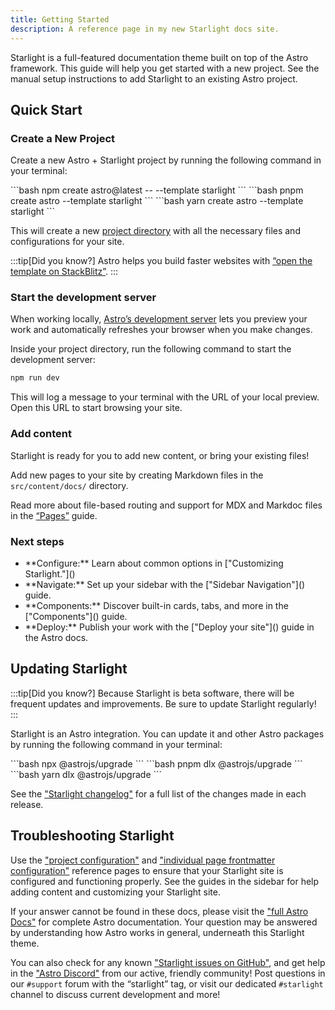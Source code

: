 ```yaml
---
title: Getting Started
description: A reference page in my new Starlight docs site.
---
```



Starlight is a full-featured documentation theme built on top of the Astro framework. This guide will help you get started with a new project. See the manual setup instructions to add Starlight to an existing Astro project.

## Quick Start

### Create a New Project

Create a new Astro + Starlight project by running the following command in your terminal:

<Tabs>
  <TabItem label="npm">
    ```bash
    npm create astro@latest -- --template starlight
    ```
  </TabItem>
  <TabItem label="pnpm">
    ```bash
    pnpm create astro --template starlight
    ```
  </TabItem>
  <TabItem label="Yarn">
    ```bash
    yarn create astro --template starlight
    ```
  </TabItem>
</Tabs>

This will create a new <a href="#">project directory</a> with all the necessary files and configurations for your site.

:::tip[Did you know?]
Astro helps you build faster websites with [“open the template on StackBlitz”](https://stackblitz.com/github/withastro/starlight/tree/main/examples/basics).
:::

### Start the development server

When working locally, <a href="https://docs.astro.build/en/reference/cli-reference/#astro-dev">Astro’s development server</a> lets you preview your work and automatically refreshes your browser when you make changes. 

Inside your project directory, run the following command to start the development server:

```bash
npm run dev
```

This will log a message to your terminal with the URL of your local preview. Open this URL to start browsing your site.

### Add content

Starlight is ready for you to add new content, or bring your existing files!

Add new pages to your site by creating Markdown files in the `src/content/docs/` directory.

Read more about file-based routing and support for MDX and Markdoc files in the <a href="">“Pages”</a> guide.

### Next steps

<ul>
    <li> **Configure:** Learn about common options in ["Customizing Starlight."]()   </li>
    <li> **Navigate:** Set up your sidebar with the ["Sidebar Navigation"]() guide.  </li>
    <li> **Components:** Discover built-in cards, tabs, and more in the ["Components"]() guide.  </li>
    <li> **Deploy:** Publish your work with the ["Deploy your site"]() guide in the Astro docs.</li>
</ul>

## Updating Starlight

:::tip[Did you know?]
Because Starlight is beta software, there will be frequent updates and improvements. Be sure to update Starlight regularly!
:::

Starlight is an Astro integration. You can update it and other Astro packages by running the following command in your terminal:

<Tabs>
  <TabItem label="npm">
    ```bash
    npx @astrojs/upgrade
    ```
  </TabItem>
  <TabItem label="pnpm">
    ```bash
    pnpm dlx @astrojs/upgrade
    ```
  </TabItem>
  <TabItem label="Yarn">
    ```bash
    yarn dlx @astrojs/upgrade
    ```
  </TabItem>
</Tabs>

See the ["Starlight changelog"]() for a full list of the changes made in each release.

## Troubleshooting Starlight

Use the ["project configuration"]() and ["individual page frontmatter configuration"]() reference pages to ensure that your Starlight site is configured and functioning properly. See the guides in the sidebar for help adding content and customizing your Starlight site.

If your answer cannot be found in these docs, please visit the ["full Astro Docs"]() for complete Astro documentation. Your question may be answered by understanding how Astro works in general, underneath this Starlight theme.

You can also check for any known ["Starlight issues on GitHub"](), and get help in the ["Astro Discord"]() from our active, friendly community! Post questions in our `#support` forum with the “starlight” tag, or visit our dedicated `#starlight` channel to discuss current development and more!
